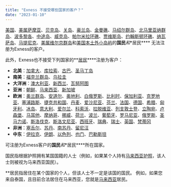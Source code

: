 ```yaml
---
title: "Exness 不接受哪些国家的客户？"
date: "2023-01-10"
---
```


<Ads></Ads> 

[美国](https://zh.wikipedia.org/wiki/美国)、[美属萨摩亚](https://zh.wikipedia.org/wiki/美属萨摩亚)、[贝克岛](https://zh.wikipedia.org/wiki/贝克岛)、[关岛](https://zh.wikipedia.org/wiki/关岛)、[豪兰岛](https://zh.wikipedia.org/wiki/豪兰岛)、[金曼礁](https://zh.wikipedia.org/wiki/金曼礁)、[马绍尔群岛](https://zh.wikipedia.org/wiki/马绍尔群岛)、[北马里亚纳群岛](https://zh.wikipedia.org/wiki/北马里亚纳群岛)、[波多黎各](https://zh.wikipedia.org/wiki/波多黎各)、[中途岛](https://zh.wikipedia.org/wiki/中途岛)、[威克岛](https://zh.wikipedia.org/wiki/威克岛)、[帕尔米拉环礁](https://zh.wikipedia.org/wiki/帕尔米拉环礁)、[贾维斯岛](https://zh.wikipedia.org/wiki/贾维斯岛)、[约翰斯顿环礁](https://zh.wikipedia.org/wiki/约翰斯顿环礁)、[纳瓦萨岛](https://zh.wikipedia.org/wiki/纳瓦萨岛)、[马提尼克](https://zh.wikipedia.org/wiki/马提尼克)、[美属维尔京群岛](https://zh.wikipedia.org/wiki/美属维尔京群岛)和[美国本土外小岛屿](https://zh.wikipedia.org/wiki/美国本土外小岛屿)的**国民***和**居民**** 无法注册为Exness的客户。

此外，Exness也不接受下列国家的**[居民](https://zh.wikipedia.org/wiki/居民)****注册为客户：

- **北美**：[加拿大](https://zh.wikipedia.org/wiki/加拿大)、[库拉索](https://zh.wikipedia.org/wiki/库拉索)、[古巴](https://zh.wikipedia.org/wiki/古巴)、[圣马丁岛](https://zh.wikipedia.org/wiki/圣马丁岛)
- **南美**：[福克兰群岛](https://zh.wikipedia.org/wiki/福克兰群岛)、[乌拉圭](https://zh.wikipedia.org/wiki/乌拉圭)
- **大洋洲**：[澳大利亚](https://zh.wikipedia.org/wiki/澳大利亚)、[新西兰](https://zh.wikipedia.org/wiki/新西兰)、[瓦努阿图](https://zh.wikipedia.org/wiki/瓦努阿图)
- **亚洲**：[朝鲜](https://zh.wikipedia.org/wiki/朝鲜民主主义人民共和国)、[马来西亚](https://zh.wikipedia.org/wiki/马来西亚)、[新加坡](https://zh.wikipedia.org/wiki/新加坡)
- **欧洲**：[奥兰群岛](https://zh.wikipedia.org/wiki/奥兰群岛)、[安道尔](https://zh.wikipedia.org/wiki/安道尔)、[奥地利](https://zh.wikipedia.org/wiki/奥地利)、[白俄罗斯](https://zh.wikipedia.org/wiki/白俄罗斯)、[比利时](https://zh.wikipedia.org/wiki/比利时)、[保加利亚](https://zh.wikipedia.org/wiki/保加利亚)、[克罗地亚](https://zh.wikipedia.org/wiki/克罗地亚)、[塞浦路斯](https://zh.wikipedia.org/wiki/塞浦路斯)、[捷克共和国](https://zh.wikipedia.org/wiki/捷克共和国)、[丹麦](https://zh.wikipedia.org/wiki/丹麦)、[爱沙尼亚](https://zh.wikipedia.org/wiki/爱沙尼亚)、[芬兰](https://zh.wikipedia.org/wiki/芬兰)、[法国](https://zh.wikipedia.org/wiki/法国)、[德国](https://zh.wikipedia.org/wiki/德国)、[希腊](https://zh.wikipedia.org/wiki/希腊)、[匈牙利](https://zh.wikipedia.org/wiki/匈牙利)、[冰岛](https://zh.wikipedia.org/wiki/冰岛)、[意大利](https://zh.wikipedia.org/wiki/意大利)、[爱尔兰](https://zh.wikipedia.org/wiki/爱尔兰)、[科索沃](https://zh.wikipedia.org/wiki/科索沃)、[拉脱维亚](https://zh.wikipedia.org/wiki/拉脱维亚)、[列支敦士登](https://zh.wikipedia.org/wiki/列支敦士登)、[立陶宛](https://zh.wikipedia.org/wiki/立陶宛)、[卢森堡](https://zh.wikipedia.org/wiki/卢森堡)、[马耳他](https://zh.wikipedia.org/wiki/马耳他)、[摩纳哥](https://zh.wikipedia.org/wiki/摩纳哥)、[挪威](https://zh.wikipedia.org/wiki/挪威)、[荷兰](https://zh.wikipedia.org/wiki/荷兰)、[波兰](https://zh.wikipedia.org/wiki/波兰)、[葡萄牙](https://zh.wikipedia.org/wiki/葡萄牙)、[罗马尼亚](https://zh.wikipedia.org/wiki/罗马尼亚)、[俄罗斯](https://zh.wikipedia.org/wiki/俄罗斯)、[圣马力诺](https://zh.wikipedia.org/wiki/圣马力诺)、[斯洛伐克](https://zh.wikipedia.org/wiki/斯洛伐克)、[斯洛文尼亚](https://zh.wikipedia.org/wiki/斯洛文尼亚)、[西班牙](https://zh.wikipedia.org/wiki/西班牙)、[瑞典](https://zh.wikipedia.org/wiki/瑞典)、[瑞士](https://zh.wikipedia.org/wiki/瑞士)、[英国](https://zh.wikipedia.org/wiki/英国)、[梵蒂冈](https://zh.wikipedia.org/wiki/梵蒂冈)
- **非洲**：[塞舌尔](https://zh.wikipedia.org/wiki/塞舌尔)、[苏丹](https://zh.wikipedia.org/wiki/苏丹)、[南苏丹](https://zh.wikipedia.org/wiki/南苏丹)、[留尼汪](https://zh.wikipedia.org/wiki/留尼汪)
- **中东**：[伊拉克](https://zh.wikipedia.org/wiki/伊拉克)、[伊朗](https://zh.wikipedia.org/wiki/伊朗)、[以色列](https://zh.wikipedia.org/wiki/以色列)、[也门](https://zh.wikipedia.org/wiki/也门)、[巴勒斯坦](https://zh.wikipedia.org/wiki/巴勒斯坦)

可注册为Exness客户的**国民***和**居民****所在国家。

国民指根据护照拥有某国国籍的人士（例如，如果某个人持有[马来西亚护照](https://zh.wikipedia.org/wiki/马来西亚护照)，该人士则被视为马来西亚国民）。

**居民指居住在某个国家的个人，但该人士不一定是该国的国民。 例如，如果您来自泰国，且目前合法居住在马来西亚，您就是[马来西亚](https://zh.wikipedia.org/wiki/马来西亚)居民。
